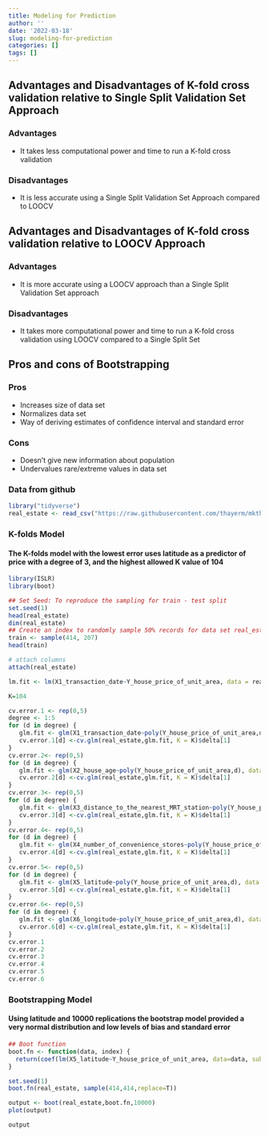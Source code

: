```yaml
---
title: Modeling for Prediction
author: ''
date: '2022-03-18'
slug: modeling-for-prediction
categories: []
tags: []
---
```


## Advantages and Disadvantages of K-fold cross validation relative to Single Split Validation Set Approach
### Advantages
- It takes less computational power and time to run a K-fold cross validation 

### Disadvantages
- It is less accurate using a Single Split Validation Set Approach compared to LOOCV
 
## Advantages and Disadvantages of K-fold cross validation relative to LOOCV Approach
### Advantages
- It is more accurate using a LOOCV approach than a Single Split Validation Set approach

### Disadvantages
- It takes more computational power and time to run a K-fold cross validation using LOOCV compared to a Single Split Set

## Pros and cons of Bootstrapping

### Pros
- Increases size of data set
- Normalizes data set
- Way of deriving estimates of confidence interval and standard error

### Cons
- Doesn't give new information about population
- Undervalues rare/extreme values in data set

### Data from github
```r
library("tidyverse")
real_estate <- read_csv("https://raw.githubusercontent.com/thayerm/mkthayer/main/content/post/2022-03-18-modeling-for-prediction/data/Real%20estate%20valuation%20data%20set.csv")
```
### K-folds Model

#### The K-folds model with the lowest error uses latitude as a predictor of price with a degree of 3, and the highest allowed K value of 104
```r
library(ISLR)
library(boot)
```

```r

## Set Seed: To reproduce the sampling for train - test split
set.seed(1)
head(real_estate)
dim(real_estate)
## Create an index to randomly sample 50% records for data set real_estate
train <- sample(414, 207)
head(train)
```
```r
# attach columns
attach(real_estate)
```
```r
lm.fit <- lm(X1_transaction_date~Y_house_price_of_unit_area, data = real_estate, subset = train)
```

```r
K=104

cv.error.1 <- rep(0,5)
degree <- 1:5
for (d in degree) {
   glm.fit <- glm(X1_transaction_date~poly(Y_house_price_of_unit_area,d), data = real_estate)
   cv.error.1[d] <-cv.glm(real_estate,glm.fit, K = K)$delta[1]
}
cv.error.2<- rep(0,5)
for (d in degree) {
   glm.fit <- glm(X2_house_age~poly(Y_house_price_of_unit_area,d), data = real_estate)
   cv.error.2[d] <-cv.glm(real_estate,glm.fit, K = K)$delta[1]
}
cv.error.3<- rep(0,5)
for (d in degree) {
   glm.fit <- glm(X3_distance_to_the_nearest_MRT_station~poly(Y_house_price_of_unit_area,d), data = real_estate)
   cv.error.3[d] <-cv.glm(real_estate,glm.fit, K = K)$delta[1]
}
cv.error.4<- rep(0,5)
for (d in degree) {
   glm.fit <- glm(X4_number_of_convenience_stores~poly(Y_house_price_of_unit_area,d), data = real_estate)
   cv.error.4[d] <-cv.glm(real_estate,glm.fit, K = K)$delta[1]
}
cv.error.5<- rep(0,5)
for (d in degree) {
   glm.fit <- glm(X5_latitude~poly(Y_house_price_of_unit_area,d), data = real_estate)
   cv.error.5[d] <-cv.glm(real_estate,glm.fit, K = K)$delta[1]
}
cv.error.6<- rep(0,5)
for (d in degree) {
   glm.fit <- glm(X6_longitude~poly(Y_house_price_of_unit_area,d), data = real_estate)
   cv.error.6[d] <-cv.glm(real_estate,glm.fit, K = K)$delta[1]
}
cv.error.1
cv.error.2
cv.error.3
cv.error.4
cv.error.5
cv.error.6
```


### Bootstrapping Model

#### Using latitude and 10000 replications the bootstrap model provided a very normal distribution and low levels of bias and standard error
```r
## Boot function
boot.fn <- function(data, index) {
  return(coef(lm(X5_latitude~Y_house_price_of_unit_area, data=data, subset=index)))
}
```
```r
set.seed(1)
boot.fn(real_estate, sample(414,414,replace=T))
```

```r
output <- boot(real_estate,boot.fn,10000)
plot(output)
```

```r
output
```


